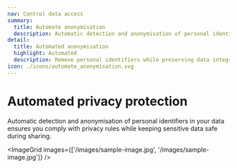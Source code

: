 ```yaml
---
nav: Control data access
summary:
  title: Automate anonymisation
  description: Automatic detection and anonymisation of personal identifiers in your data
detail:
  title: Automated anonymisation
  highlight: Automated
  description: Remove personal identifiers while preserving data integrity. Epsilon automatically detects and anonymises personal identifiers in your data.
icon: ./icons/automate_anonymisation.svg
---
```


 # Automated privacy protection
 Automatic detection and anonymisation of personal identifiers in your data ensures you comply with privacy rules while keeping sensitive data safe during sharing.

 <ImageGrid images={['/images/sample-image.jpg', '/images/sample-image.jpg']} />